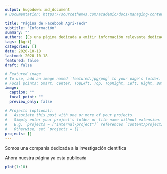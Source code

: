 ```yaml
---
output: hugodown::md_document
# Documentation: https://sourcethemes.com/academic/docs/managing-content/

title: "Página de Facebook Agri-Tech"
subtitle: "Información"
summary: ""
authors: [Es una página dedicada a emitir información relevante dedicada a las ciencias agropecuarias]
tags: [Agri]
categories: []
date: 2020-10-18
lastmod: 2020-10-18
featured: false
draft: false

# Featured image
# To use, add an image named `featured.jpg/png` to your page's folder.
# Focal points: Smart, Center, TopLeft, Top, TopRight, Left, Right, BottomLeft, Bottom, BottomRight.
image:
  caption: ""
  focal_point: ""
  preview_only: false

# Projects (optional).
#   Associate this post with one or more of your projects.
#   Simply enter your project's folder or file name without extension.
#   E.g. `projects = ["internal-project"]` references `content/project/deep-learning/index.md`.
#   Otherwise, set `projects = []`.
projects: []
---
```

Somos una compania dedicada a la investigación cientifica

Ahora nuestra página ya esta publicada

```r
plot(1:10)
```

